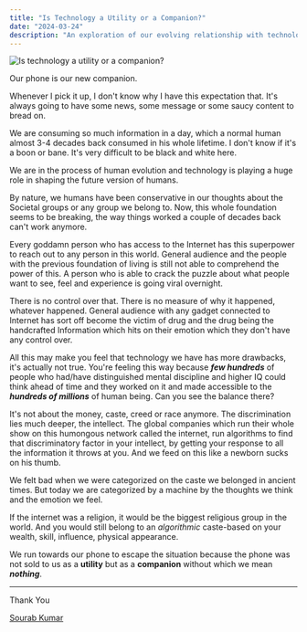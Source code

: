```yaml
---
title: "Is Technology a Utility or a Companion?"
date: "2024-03-24"
description: "An exploration of our evolving relationship with technology, examining how it has transformed from a utility to a companion and its impact on human behavior and society."
---
```


![Is technology a utility or a companion?](https://substack-post-media.s3.amazonaws.com/public/images/45b9851a-4993-4eeb-9397-ce2c9871c30e_512x512)

Our phone is our new companion.

Whenever I pick it up, I don't know why I have this expectation that. It's always going to have some news, some message or some saucy content to bread on.

We are consuming so much information in a day, which a normal human almost 3-4 decades back consumed in his whole lifetime. I don't know if it's a boon or bane. It's very difficult to be black and white here.

We are in the process of human evolution and technology is playing a huge role in shaping the future version of humans.

By nature, we humans have been conservative in our thoughts about the Societal groups or any group we belong to. Now, this whole foundation seems to be breaking, the way things worked a couple of decades back can't work anymore.

Every goddamn person who has access to the Internet has this superpower to reach out to any person in this world. General audience and the people with the previous foundation of living is still not able to comprehend the power of this. A person who is able to crack the puzzle about what people want to see, feel and experience is going viral overnight.

There is no control over that. There is no measure of why it happened, whatever happened. General audience with any gadget connected to Internet has sort off become the victim of drug and the drug being the handcrafted Information which hits on their emotion which they don't have any control over.

All this may make you feel that technology we have has more drawbacks, it's actually not true. You're feeling this way because **_few hundreds_** of people who had/have distinguished mental discipline and higher IQ could think ahead of time and they worked on it and made accessible to the **_hundreds of millions_** of human being. Can you see the balance there?

It's not about the money, caste, creed or race anymore. The discrimination lies much deeper, the intellect. The global companies which run their whole show on this humongous network called the internet, run algorithms to find that discriminatory factor in your intellect, by getting your response to all the information it throws at you. And we feed on this like a newborn sucks on his thumb.

We felt bad when we were categorized on the caste we belonged in ancient times. But today we are categorized by a machine by the thoughts we think and the emotion we feel.

If the internet was a religion, it would be the biggest religious group in the world. And you would still belong to an _algorithmic_ caste-based on your wealth, skill, influence, physical appearance.

We run towards our phone to escape the situation because the phone was not sold to us as a **utility** but as a **companion** without which we mean **_nothing_**.

---

Thank You

[Sourab Kumar](https://twitter.com/sourav_bz)
